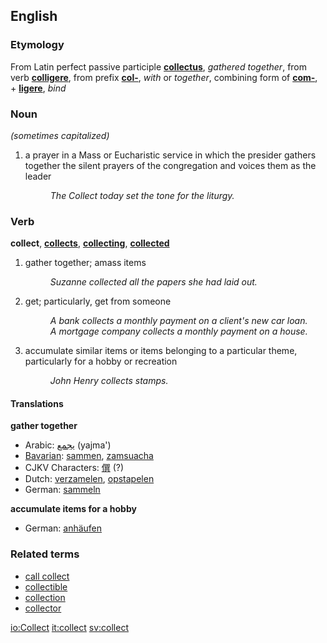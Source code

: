 ==English==

===Etymology===
From Latin perfect passive participle '''[[collectus]]''', ''gathered together'', from verb '''[[colligere]]''', from prefix '''[[col-]]''', ''with'' or ''together'', combining form of '''[[com-]]''', + '''[[ligere]]''', ''bind''

===Noun===
{{en-noun-reg}}  ''(sometimes capitalized)''

# a prayer in a Mass or Eucharistic service in which the presider gathers together the silent prayers of the congregation and voices them as the leader
#: ''The Collect today set the tone for the liturgy.''

===Verb===
'''collect''', '''[[collects]]''', '''[[collecting]]''', '''[[collected]]'''

# gather together; amass items
#: ''Suzanne collected all the papers she had laid out.''
# get; particularly, get from someone
#: ''A bank collects a monthly payment on a client's new car loan.'' 
#: ''A mortgage company collects a monthly payment on a house.''
# accumulate similar items or items belonging to a particular theme, particularly for a hobby or recreation
#: ''John Henry collects stamps.''

==== Translations ====
'''gather together'''
*Arabic: [[يجمع]] (yajma')
*[[Bavarian]]: [[sammen]], [[zamsuacha]]
*CJKV Characters: [[僎]] (?)
*Dutch: [[verzamelen]], [[opstapelen]]
*German: [[sammeln]]

'''accumulate items for a hobby'''
*German: [[anhäufen]]

===Related terms===
*[[call collect]]
*[[collectible]]
*[[collection]]
*[[collector]]

[[io:Collect]]
[[it:collect]]
[[sv:collect]]